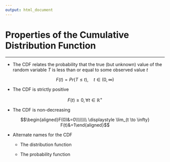 ---
output: html_document
---

# Properties of the Cumulative Distribution Function

<hr/>

- The CDF relates the probability that the true (but unknown) value of the random variable $T$ is less than or equal to some observed value $t$ 

$$F(t)=Pr(T\le t), \quad t\in (0,\infty)$$

- The CDF is strictly positive 

$$F(t) \ge 0, \forall t \in \mathbb{R}^{+}$$

- The CDF is non-decreasing 

$$\begin{aligned}F(0)&=0\\\\\\\\
\displaystyle \lim_{t \to \infty} F(t)&=1\end{aligned}$$

- Alternate names for the CDF

    + The distribution function
    
    + The probability function
